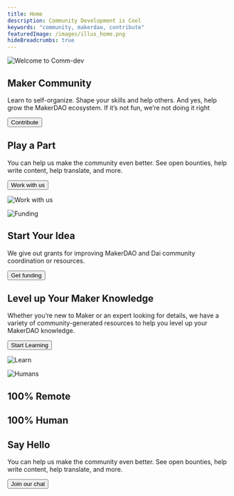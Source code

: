 ```yaml
---
title: Home
description: Community Development is Cool
keywords: "community, makerdao, contribute"
featuredImage: /images/illus_home.png
hideBreadcrumbs: true
---
```


<InfoBlock>

![Welcome to Comm-dev](/images/illus_home.png)

<Box>

## Maker Community

Learn to self-organize. Shape your skills and help others. And yes, help grow the MakerDAO ecosystem. If it’s not fun, we’re not doing it right

<Button to="/contribute/">Contribute</Button>

</Box>

</InfoBlock>

<InfoBlock>

<Box>

## Play a Part

You can help us make the community even better. See open bounties, help write content, help translate, and more.

<Button to="/contribute/">Work with us</Button>

</Box>

![Work with us](/images/illus_work.png)

</InfoBlock>

<InfoBlock>

![Funding](/images/illus_funding.png)

<Box>

## Start Your Idea

We give out grants for improving MakerDAO and Dai community coordination or resources.

<Button to="/funding/">Get funding</Button>

</Box>

</InfoBlock>

<InfoBlock>

<Box>

## Level up Your Maker Knowledge

Whether you’re new to Maker or an expert looking for details, we have a variety of community-generated resources to help you level up your MakerDAO knowledge.

<Button to="/learn/">Start Learning</Button>

</Box>

![Learn](/images/illus_learn.png)

</InfoBlock>

<InfoBlock>

![Humans](/images/humans-of-makerdao.png)

<Box>

## 100% Remote
## 100% Human
## Say Hello

You can help us make the community even better. See open bounties, help write content, help translate, and more.

<Button to="https://chat.makerdao.com/channel/community-development" Icon name="rocketchat">Join our chat</Button>

</Box>

</InfoBlock>
